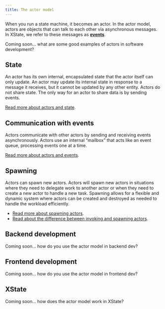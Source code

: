 ```yaml
---
title: The actor model
---
```


When you run a state machine, it becomes an actor. In the actor model, actors are objects that can talk to each other via asynchronous messages. In XState, we refer to these messages as [**events**](transitions.mdx).

Coming soon… what are some good examples of actors in software development?

## State

An actor has its own internal, encapsulated state that the actor itself can only update. An actor may update its internal state in response to a message it receives, but it cannot be updated by any other entity. Actors do not share state. The only way for an actor to share data is by sending events.

[Read more about actors and state](actors.mdx).

## Communication with events

Actors communicate with other actors by sending and receiving events asynchronously. Actors use an internal “mailbox” that acts like an event queue, processing events one at a time.

[Read more about actors and events](actors.mdx).

## Spawning

Actors can spawn new actors. Actors will spawn new actors in situations where they need to delegate work to another actor or when they need to create a new actor to handle a new task. Spawning allows for a flexible and dynamic system where actors can be created and destroyed as needed to handle the workload efficiently.

- [Read more about spawning actors](spawn.mdx).
- [Read about the difference between invoking and spawning actors](actors.mdx#invoking-and-spawning-actors).

## Backend development

Coming soon… how do you use the actor model in backend dev?

## Frontend development

Coming soon… how do you use the actor model in frontend dev?

## XState

Coming soon… how does the actor model work in XState?
